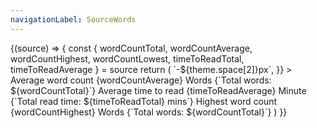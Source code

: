 ```yaml
---
navigationLabel: SourceWords
---
```


<SourceWords>
  {(source) => {
    const { wordCountTotal, wordCountAverage, wordCountHighest, wordCountLowest, timeToReadTotal, timeToReadAverage } =
      source
    return (
      <Flex
        sx={{
          flexWrap: 'wrap',
          mx: (theme) => `-${theme.space[2]}px`,
        }}
      >
        <Box
          sx={{
            display: 'flex',
            flex: '1 1 auto',
            flexDirection: 'column',
            mb: 3,
            px: 2,
            width: ['100%', '50%', '33.333333333%'],
          }}
        >
          <Flex
            sx={{
              alignItems: 'center',
              backgroundColor: 'surface',
              flex: '1 1 auto',
              flexDirection: 'column',
              justifyContent: 'center',
              p: 3,
              position: 'relative',
            }}
          >
            <Heading as="h4" variant="styles.h4">
              Average word count
            </Heading>
            <Donut sx={{ mx: 3, mb: 2 }} value={wordCountAverage / wordCountTotal} />
            <Box sx={{ position: 'absolute' }}>
              <Text
                sx={{
                  textAlign: 'center',
                  color: 'primary',
                  fontSize: '22px',
                  fontWeight: 'bold',
                  lineHeight: '1',
                }}
              >
                {wordCountAverage}
              </Text>
              <Text sx={{ textAlign: 'center', color: 'primary', lineHeight: '1' }}>Words</Text>
            </Box>
            <Text sx={{ textAlign: 'center' }}>{`Total words: ${wordCountTotal}`}</Text>
          </Flex>
        </Box>
        <Box
          sx={{
            display: 'flex',
            flex: '1 1 auto',
            flexDirection: 'column',
            mb: 3,
            px: 2,
            width: ['100%', '50%', '33.333333333%'],
          }}
        >
          <Flex
            sx={{
              alignItems: 'center',
              backgroundColor: 'surface',
              flex: '1 1 auto',
              flexDirection: 'column',
              justifyContent: 'center',
              p: 3,
              position: 'relative',
            }}
          >
            <Heading as="h4" variant="styles.h4">
              Average time to read
            </Heading>
            <Donut variant="styles.donut.secondary" sx={{ mx: 3, mb: 2 }} value={timeToReadAverage / timeToReadTotal} />
            <Box sx={{ position: 'absolute' }}>
              <Text
                sx={{
                  textAlign: 'center',
                  color: 'secondary',
                  fontSize: '20px',
                  fontWeight: 'bold',
                  lineHeight: '1',
                }}
              >
                {timeToReadAverage}
              </Text>
              <Text sx={{ textAlign: 'center', color: 'secondary', lineHeight: '1' }}>Minute</Text>
            </Box>
            <Text sx={{ textAlign: 'center' }}>{`Total read time: ${timeToReadTotal} mins`}</Text>
          </Flex>
        </Box>
        <Box
          sx={{
            display: 'flex',
            flex: '1 1 auto',
            flexDirection: 'column',
            mb: 3,
            px: 2,
            width: ['100%', '50%', '33.333333333%'],
          }}
        >
          <Flex
            sx={{
              alignItems: 'center',
              backgroundColor: 'surface',
              flex: '1 1 auto',
              flexDirection: 'column',
              justifyContent: 'center',
              p: 3,
              position: 'relative',
            }}
          >
            <Heading as="h4" variant="styles.h4">
              Highest word count
            </Heading>
            <Donut variant="styles.donut.success" sx={{ mx: 3, mb: 2 }} value={wordCountHighest / wordCountTotal} />
            <Box sx={{ position: 'absolute' }}>
              <Text
                sx={{
                  textAlign: 'center',
                  color: 'success',
                  fontSize: '20px',
                  fontWeight: 'bold',
                  lineHeight: '1',
                }}
              >
                {wordCountHighest}
              </Text>
              <Text sx={{ textAlign: 'center', color: 'success', lineHeight: '1' }}>Words</Text>
            </Box>
            <Text sx={{ textAlign: 'center' }}>{`Total words: ${wordCountTotal}`}</Text>
          </Flex>
        </Box>
      </Flex>
    )
  }}
</SourceWords>
